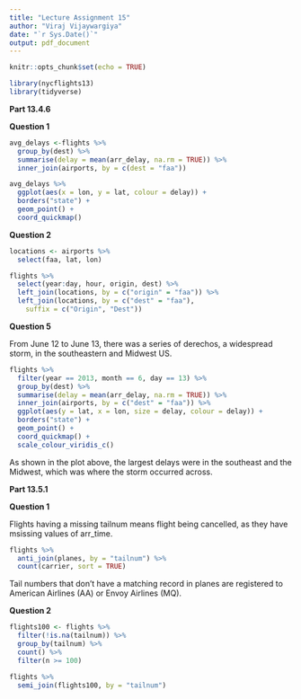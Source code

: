 ```yaml
---
title: "Lecture Assignment 15"
author: "Viraj Vijaywargiya"
date: "`r Sys.Date()`"
output: pdf_document
---
```


```r
knitr::opts_chunk$set(echo = TRUE)
```

```r
library(nycflights13)
library(tidyverse)
```


\newpage
**Part 13.4.6**

**Question 1** 

```r
avg_delays <-flights %>%
  group_by(dest) %>%
  summarise(delay = mean(arr_delay, na.rm = TRUE)) %>%
  inner_join(airports, by = c(dest = "faa"))

avg_delays %>%
  ggplot(aes(x = lon, y = lat, colour = delay)) +
  borders("state") +
  geom_point() +
  coord_quickmap()
```

\newpage
**Question 2**
```r
locations <- airports %>%
  select(faa, lat, lon)

flights %>%
  select(year:day, hour, origin, dest) %>%
  left_join(locations, by = c("origin" = "faa")) %>%
  left_join(locations, by = c("dest" = "faa"),
    suffix = c("Origin", "Dest"))
```

**Question 5**

From June 12 to June 13, there was a series of derechos, a widespread storm, in the southeastern and Midwest US.
```r
flights %>%
  filter(year == 2013, month == 6, day == 13) %>%
  group_by(dest) %>%
  summarise(delay = mean(arr_delay, na.rm = TRUE)) %>%
  inner_join(airports, by = c("dest" = "faa")) %>%
  ggplot(aes(y = lat, x = lon, size = delay, colour = delay)) +
  borders("state") +
  geom_point() +
  coord_quickmap() +
  scale_colour_viridis_c()
```
As shown in the plot above, the largest delays were in the southeast and the Midwest, which was where the storm occurred across.

\newpage
**Part 13.5.1**

**Question 1** 

Flights having a missing tailnum means flight being cancelled, as they have msissing values of arr_time.

```r
flights %>%
  anti_join(planes, by = "tailnum") %>%
  count(carrier, sort = TRUE)
```
Tail numbers that don’t have a matching record in planes are registered to American Airlines (AA) or Envoy Airlines (MQ).

**Question 2**

```r
flights100 <- flights %>%
  filter(!is.na(tailnum)) %>%
  group_by(tailnum) %>%
  count() %>%
  filter(n >= 100)

flights %>%
  semi_join(flights100, by = "tailnum")
```




